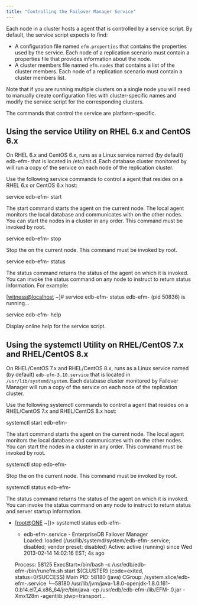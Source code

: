 ```yaml
---
title: "Controlling the Failover Manager Service"
---
```


<div id="controlling_efm_service" class="registered_link"></div>

Each node in a cluster hosts a agent that is controlled by a service script. By default, the service script expects to find:

-   A configuration file named `efm.properties` that contains the properties used by the service. Each node of a replication scenario must contain a properties file that provides information about the node.
-   A cluster members file named `efm.nodes` that contains a list of the cluster members. Each node of a replication scenario must contain a cluster members list.

Note that if you are running multiple clusters on a single node you will need to manually create configuration files with cluster-specific names and modify the service script for the corresponding clusters.

The commands that control the service are platform-specific.

<div id="service_utility" class="registered_link"></div>

## Using the service Utility on RHEL 6.x and CentOS 6.x

On RHEL 6.x and CentOS 6.x, runs as a Linux service named (by default) edb-efm- that is located in /etc/init.d. Each database cluster monitored by will run a copy of the service on each node of the replication cluster.

Use the following service commands to control a agent that resides on a RHEL 6.x or CentOS 6.x host:

<div class="parsed-literal">

service edb-efm- start

</div>

The start command starts the agent on the current node. The local agent monitors the local database and communicates with on the other nodes. You can start the nodes in a cluster in any order. This command must be invoked by root.

<div class="parsed-literal">

service edb-efm- stop

</div>

Stop the on the current node. This command must be invoked by root.

<div class="parsed-literal">

service edb-efm- status

</div>

The status command returns the status of the agent on which it is invoked. You can invoke the status command on any node to instruct to return status information. For example:

<div class="parsed-literal">

\[[witness@localhost](mailto:witness@localhost) ~]# service edb-efm- status edb-efm- (pid 50836) is running...

</div>

<div class="parsed-literal">

service edb-efm- help

</div>

Display online help for the service script.

<div id="systemctl" class="registered_link"></div>

## Using the systemctl Utility on RHEL/CentOS 7.x and RHEL/CentOS 8.x

On RHEL/CentOS 7.x and RHEL/CentOS 8.x, runs as a Linux service named (by default) `edb-efm-3.10.service` that is located in `/usr/lib/systemd/system`. Each database cluster monitored by Failover Manager will run a copy of the service on each node of the replication cluster.

Use the following systemctl commands to control a agent that resides on a RHEL/CentOS 7.x and RHEL/CentOS 8.x host:

<div class="parsed-literal">

systemctl start edb-efm-

</div>

The start command starts the agent on the current node. The local agent monitors the local database and communicates with on the other nodes. You can start the nodes in a cluster in any order. This command must be invoked by root.

<div class="parsed-literal">

systemctl stop edb-efm-

</div>

Stop the on the current node. This command must be invoked by root.

<div class="parsed-literal">

systemctl status edb-efm-

</div>

The status command returns the status of the agent on which it is invoked. You can invoke the status command on any node to instruct to return status and server startup information.

<div class="parsed-literal">

-   \[[root@ONE](mailto:root@ONE) ~]}> systemctl status edb-efm-

    -   edb-efm-.service - EnterpriseDB Failover Manager  
        Loaded: loaded (/usr/lib/systemd/system/edb-efm-.service; disabled; vendor preset: disabled) Active: active (running) since Wed 2013-02-14 14:02:16 EST; 4s ago

    Process: 58125 ExecStart=/bin/bash -c /usr/edb/edb-efm-/bin/runefm.sh start ${CLUSTER} (code=exited, status=0/SUCCESS) Main PID: 58180 (java) CGroup: /system.slice/edb-efm-.service └─58180 /usr/lib/jvm/java-1.8.0-openjdk-1.8.0.161-0.b14.el7_4.x86_64/jre/bin/java -cp /usr/edb/edb-efm-/lib/EFM-.0.jar -Xmx128m -agentlib:jdwp=transport...

</div>
